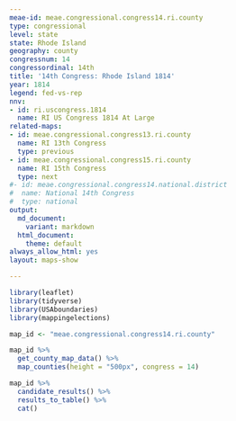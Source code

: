 ```yaml
---
meae-id: meae.congressional.congress14.ri.county
type: congressional
level: state
state: Rhode Island
geography: county
congressnum: 14
congressordinal: 14th
title: '14th Congress: Rhode Island 1814'
year: 1814
legend: fed-vs-rep
nnv:
- id: ri.uscongress.1814
  name: RI US Congress 1814 At Large
related-maps:
- id: meae.congressional.congress13.ri.county
  name: RI 13th Congress
  type: previous
- id: meae.congressional.congress15.ri.county
  name: RI 15th Congress
  type: next
#- id: meae.congressional.congress14.national.district
#  name: National 14th Congress
#  type: national
output:
  md_document:
    variant: markdown
  html_document:
    theme: default
always_allow_html: yes
layout: maps-show

---
```


```r
library(leaflet)
library(tidyverse)
library(USAboundaries)
library(mappingelections)

map_id <- "meae.congressional.congress14.ri.county"
```

<div class="map">

```r
map_id %>%
  get_county_map_data() %>%
  map_counties(height = "500px", congress = 14)
```

</div>

<div class="results-table">

```r
map_id %>%
  candidate_results() %>%
  results_to_table() %>%
  cat()
```

</div>
